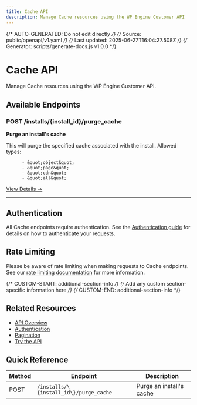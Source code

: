 ```yaml
---
title: Cache API
description: Manage Cache resources using the WP Engine Customer API
---
```


{/* AUTO-GENERATED: Do not edit directly */}
{/* Source: public/openapi/v1.yaml */}
{/* Last updated: 2025-06-27T16:04:27.508Z */}
{/* Generator: scripts/generate-docs.js v1.0.0 */}

# Cache API

Manage Cache resources using the WP Engine Customer API.

## Available Endpoints

### POST /installs/\{install_id\}/purge_cache

**Purge an install&#x27;s cache**

This will purge the specified cache associated with the install.
Allowed types:

          - &quot;object&quot;
          - &quot;page&quot;
          - &quot;cdn&quot;
          - &quot;all&quot;


[View Details →](/api-reference/endpoints/cache/purge-cache/)

---


## Authentication

All Cache endpoints require authentication. See the [Authentication guide](/api-reference/authentication/) for details on how to authenticate your requests.

## Rate Limiting

Please be aware of rate limiting when making requests to Cache endpoints. See our [rate limiting documentation](/api-reference/overview/#rate-limiting) for more information.

{/* CUSTOM-START: additional-section-info */}
{/* Add any custom section-specific information here */}
{/* CUSTOM-END: additional-section-info */}

## Related Resources

- [API Overview](/api-reference/overview/)
- [Authentication](/api-reference/authentication/)
- [Pagination](/api-reference/pagination/)
- [Try the API](/try/playground/)

## Quick Reference

| Method | Endpoint | Description |
|--------|----------|-------------|
| POST | `/installs/\{install_id\}/purge_cache` | Purge an install&#x27;s cache |
